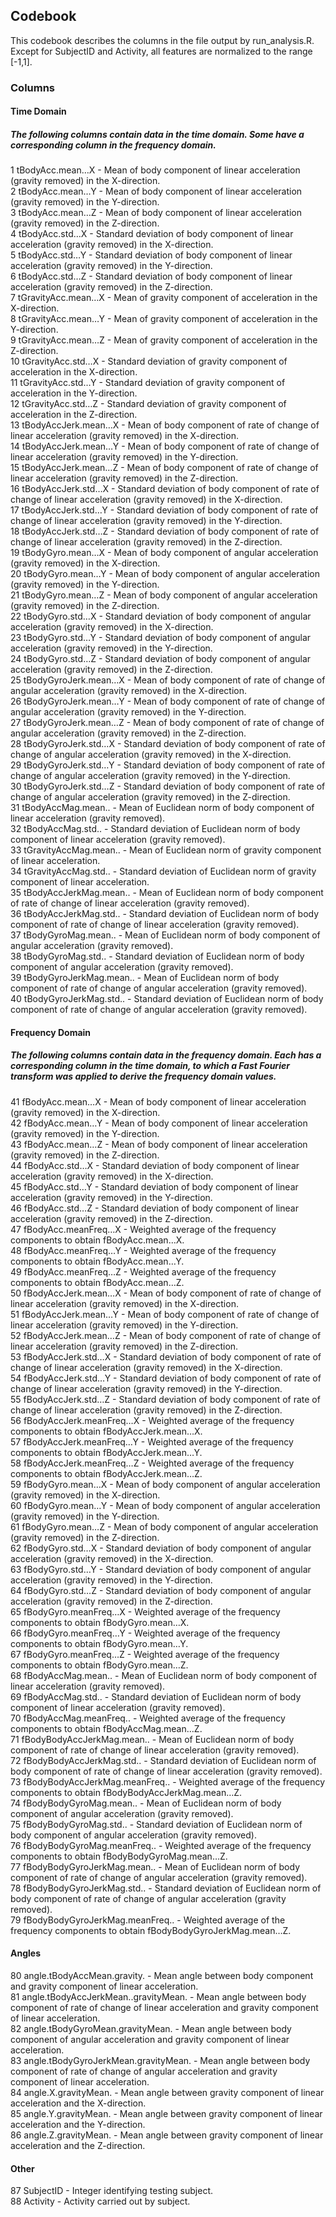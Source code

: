 ## Codebook

This codebook describes the columns in the file output by run_analysis.R. Except for SubjectID and Activity, all features are normalized to the range [-1,1]. 

### Columns

#### Time Domain
##### The following columns contain data in the time domain. Some have a corresponding column in the frequency domain.  
1 tBodyAcc.mean...X - Mean of body component of linear acceleration (gravity removed) in the X-direction.  
2 tBodyAcc.mean...Y - Mean of body component of linear acceleration (gravity removed) in the Y-direction.  
3 tBodyAcc.mean...Z - Mean of body component of linear acceleration (gravity removed) in the Z-direction.  
4 tBodyAcc.std...X - Standard deviation of body component of linear acceleration (gravity removed) in the X-direction.  
5 tBodyAcc.std...Y - Standard deviation of body component of linear acceleration (gravity removed) in the Y-direction.  
6 tBodyAcc.std...Z - Standard deviation of body component of linear acceleration (gravity removed) in the Z-direction.  
7 tGravityAcc.mean...X - Mean of gravity component of acceleration in the X-direction.  
8 tGravityAcc.mean...Y - Mean of gravity component of acceleration in the Y-direction.  
9 tGravityAcc.mean...Z - Mean of gravity component of acceleration in the Z-direction.  
10 tGravityAcc.std...X - Standard deviation of gravity component of acceleration in the X-direction.  
11 tGravityAcc.std...Y - Standard deviation of gravity component of acceleration in the Y-direction.  
12 tGravityAcc.std...Z - Standard deviation of gravity component of acceleration in the Z-direction.  
13 tBodyAccJerk.mean...X - Mean of body component of rate of change of linear acceleration (gravity removed) in the X-direction.  
14 tBodyAccJerk.mean...Y - Mean of body component of rate of change of linear acceleration (gravity removed) in the Y-direction.  
15 tBodyAccJerk.mean...Z - Mean of body component of rate of change of linear acceleration (gravity removed) in the Z-direction.  
16 tBodyAccJerk.std...X - Standard deviation of body component of rate of change of linear acceleration (gravity removed) in the X-direction.  
17 tBodyAccJerk.std...Y - Standard deviation of body component of rate of change of linear acceleration (gravity removed) in the Y-direction.  
18 tBodyAccJerk.std...Z - Standard deviation of body component of rate of change of linear acceleration (gravity removed) in the Z-direction.  
19 tBodyGyro.mean...X - Mean of body component of angular acceleration (gravity removed) in the X-direction.  
20 tBodyGyro.mean...Y - Mean of body component of angular acceleration (gravity removed) in the Y-direction.  
21 tBodyGyro.mean...Z - Mean of body component of angular acceleration (gravity removed) in the Z-direction.  
22 tBodyGyro.std...X - Standard deviation of body component of angular acceleration (gravity removed) in the X-direction.  
23 tBodyGyro.std...Y - Standard deviation of body component of angular acceleration (gravity removed) in the Y-direction.  
24 tBodyGyro.std...Z - Standard deviation of body component of angular acceleration (gravity removed) in the Z-direction.  
25 tBodyGyroJerk.mean...X - Mean of body component of rate of change of angular acceleration (gravity removed) in the X-direction.  
26 tBodyGyroJerk.mean...Y - Mean of body component of rate of change of angular acceleration (gravity removed) in the Y-direction.  
27 tBodyGyroJerk.mean...Z - Mean of body component of rate of change of angular acceleration (gravity removed) in the Z-direction.  
28 tBodyGyroJerk.std...X - Standard deviation of body component of rate of change of angular acceleration (gravity removed) in the X-direction.  
29 tBodyGyroJerk.std...Y - Standard deviation of body component of rate of change of angular acceleration (gravity removed) in the Y-direction.  
30 tBodyGyroJerk.std...Z - Standard deviation of body component of rate of change of angular acceleration (gravity removed) in the Z-direction.  
31 tBodyAccMag.mean.. - Mean of Euclidean norm of body component of linear acceleration (gravity removed).  
32 tBodyAccMag.std.. - Standard deviation of Euclidean norm of body component of linear acceleration (gravity removed).  
33 tGravityAccMag.mean.. - Mean of Euclidean norm of gravity component of linear acceleration.  
34 tGravityAccMag.std.. - Standard deviation of Euclidean norm of gravity component of linear acceleration.  
35 tBodyAccJerkMag.mean.. - Mean of Euclidean norm of body component of rate of change of linear acceleration (gravity removed).  
36 tBodyAccJerkMag.std.. - Standard deviation of Euclidean norm of body component of rate of change of linear acceleration (gravity removed).  
37 tBodyGyroMag.mean.. - Mean of Euclidean norm of body component of angular acceleration (gravity removed).  
38 tBodyGyroMag.std.. - Standard deviation of Euclidean norm of body component of angular acceleration (gravity removed).  
39 tBodyGyroJerkMag.mean.. - Mean of Euclidean norm of body component of rate of change of angular acceleration (gravity removed).  
40 tBodyGyroJerkMag.std.. - Standard deviation of Euclidean norm of body component of rate of change of angular acceleration (gravity removed). 

#### Frequency Domain
##### The following columns contain data in the frequency domain. Each has a corresponding column in the time domain, to which a Fast Fourier transform was applied to derive the frequency domain values.
41 fBodyAcc.mean...X - Mean of body component of linear acceleration (gravity removed) in the X-direction.  
42 fBodyAcc.mean...Y - Mean of body component of linear acceleration (gravity removed) in the Y-direction.  
43 fBodyAcc.mean...Z - Mean of body component of linear acceleration (gravity removed) in the Z-direction.  
44 fBodyAcc.std...X - Standard deviation of body component of linear acceleration (gravity removed) in the X-direction.  
45 fBodyAcc.std...Y - Standard deviation of body component of linear acceleration (gravity removed) in the Y-direction.  
46 fBodyAcc.std...Z - Standard deviation of body component of linear acceleration (gravity removed) in the Z-direction.  
47 fBodyAcc.meanFreq...X - Weighted average of the frequency components to obtain fBodyAcc.mean...X.  
48 fBodyAcc.meanFreq...Y - Weighted average of the frequency components to obtain fBodyAcc.mean...Y.  
49 fBodyAcc.meanFreq...Z - Weighted average of the frequency components to obtain fBodyAcc.mean...Z.  
50 fBodyAccJerk.mean...X - Mean of body component of rate of change of linear acceleration (gravity removed) in the X-direction.  
51 fBodyAccJerk.mean...Y - Mean of body component of rate of change of linear acceleration (gravity removed) in the Y-direction.  
52 fBodyAccJerk.mean...Z - Mean of body component of rate of change of linear acceleration (gravity removed) in the Z-direction.  
53 fBodyAccJerk.std...X - Standard deviation of body component of rate of change of linear acceleration (gravity removed) in the X-direction.  
54 fBodyAccJerk.std...Y - Standard deviation of body component of rate of change of linear acceleration (gravity removed) in the Y-direction.  
55 fBodyAccJerk.std...Z - Standard deviation of body component of rate of change of linear acceleration (gravity removed) in the Z-direction.  
56 fBodyAccJerk.meanFreq...X - Weighted average of the frequency components to obtain fBodyAccJerk.mean...X.  
57 fBodyAccJerk.meanFreq...Y - Weighted average of the frequency components to obtain fBodyAccJerk.mean...Y.  
58 fBodyAccJerk.meanFreq...Z - Weighted average of the frequency components to obtain fBodyAccJerk.mean...Z.  
59 fBodyGyro.mean...X - Mean of body component of angular acceleration (gravity removed) in the X-direction.  
60 fBodyGyro.mean...Y - Mean of body component of angular acceleration (gravity removed) in the Y-direction.  
61 fBodyGyro.mean...Z - Mean of body component of angular acceleration (gravity removed) in the Z-direction.  
62 fBodyGyro.std...X - Standard deviation of body component of angular acceleration (gravity removed) in the X-direction.  
63 fBodyGyro.std...Y - Standard deviation of body component of angular acceleration (gravity removed) in the Y-direction.  
64 fBodyGyro.std...Z - Standard deviation of body component of angular acceleration (gravity removed) in the Z-direction.  
65 fBodyGyro.meanFreq...X - Weighted average of the frequency components to obtain fBodyGyro.mean...X.  
66 fBodyGyro.meanFreq...Y - Weighted average of the frequency components to obtain fBodyGyro.mean...Y.  
67 fBodyGyro.meanFreq...Z - Weighted average of the frequency components to obtain fBodyGyro.mean...Z.  
68 fBodyAccMag.mean.. - Mean of Euclidean norm of body component of linear acceleration (gravity removed).  
69 fBodyAccMag.std.. - Standard deviation of Euclidean norm of body component of linear acceleration (gravity removed).  
70 fBodyAccMag.meanFreq.. - Weighted average of the frequency components to obtain fBodyAccMag.mean...Z.  
71 fBodyBodyAccJerkMag.mean.. - Mean of Euclidean norm of body component of rate of change of linear acceleration (gravity removed).  
72 fBodyBodyAccJerkMag.std.. - Standard deviation of Euclidean norm of body component of rate of change of linear acceleration (gravity removed).  
73 fBodyBodyAccJerkMag.meanFreq.. - Weighted average of the frequency components to obtain fBodyBodyAccJerkMag.mean...Z.  
74 fBodyBodyGyroMag.mean.. - Mean of Euclidean norm of body component of angular acceleration (gravity removed).  
75 fBodyBodyGyroMag.std.. - Standard deviation of Euclidean norm of body component of angular acceleration (gravity removed).  
76 fBodyBodyGyroMag.meanFreq.. - Weighted average of the frequency components to obtain fBodyBodyGyroMag.mean...Z.  
77 fBodyBodyGyroJerkMag.mean.. - Mean of Euclidean norm of body component of rate of change of angular acceleration (gravity removed).  
78 fBodyBodyGyroJerkMag.std.. - Standard deviation of Euclidean norm of body component of rate of change of angular acceleration (gravity removed).  
79 fBodyBodyGyroJerkMag.meanFreq.. - Weighted average of the frequency components to obtain fBodyBodyGyroJerkMag.mean...Z.  

#### Angles
80 angle.tBodyAccMean.gravity. - Mean angle between body component and gravity component of linear acceleration.  
81 angle.tBodyAccJerkMean..gravityMean. - Mean angle between body component of rate of change of linear acceleration and gravity component of linear acceleration.  
82 angle.tBodyGyroMean.gravityMean. - Mean angle between body component of angular acceleration and gravity component of linear acceleration.  
83 angle.tBodyGyroJerkMean.gravityMean. - Mean angle between body component of rate of change of angular acceleration and gravity component of linear acceleration.  
84 angle.X.gravityMean. - Mean angle between gravity component of linear acceleration and the X-direction.  
85 angle.Y.gravityMean. - Mean angle between gravity component of linear acceleration and the Y-direction.  
86 angle.Z.gravityMean. - Mean angle between gravity component of linear acceleration and the Z-direction.  

#### Other
87 SubjectID - Integer identifying testing subject.  
88 Activity - Activity carried out by subject.  
